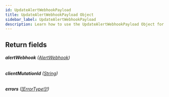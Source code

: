 ```yaml
---
id: UpdateAlertWebhookPayload
title: UpdateAlertWebhookPayload Object
sidebar_label: UpdateAlertWebhookPayload
description: Learn how to use the UpdateAlertWebhookPayload Object for Builder's API.
---
```


## Return fields

###### <b>alertWebhook</b> ([AlertWebhook](/self-managed/composer/builder/api/schema/object/AlertWebhook.mdx))

###### <b>clientMutationId</b> ([String](/self-managed/composer/builder/api/schema/scalar/String.mdx))

###### <b>errors</b> ([[ErrorType!]!](/self-managed/composer/builder/api/schema/object/ErrorType.mdx))
